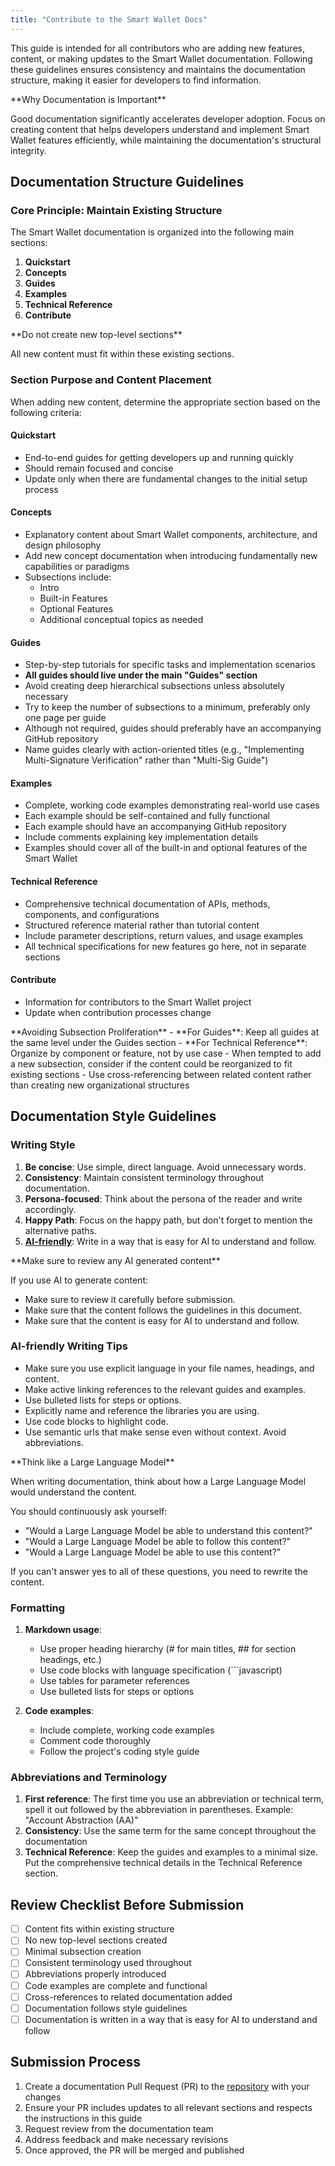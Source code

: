 ```yaml
---
title: "Contribute to the Smart Wallet Docs"
---
```


This guide is intended for all contributors who are adding new features, content, or making updates to the Smart Wallet documentation.
Following these guidelines ensures consistency and maintains
the documentation structure, making it easier for developers to find information.

<Check>
**Why Documentation is Important**

Good documentation significantly accelerates developer adoption. Focus on creating content that helps developers understand and implement Smart Wallet features efficiently, while maintaining the documentation's structural integrity.

</Check>

## Documentation Structure Guidelines

### Core Principle: Maintain Existing Structure

The Smart Wallet documentation is organized into the following main sections:

1. **Quickstart**
2. **Concepts**
3. **Guides**
4. **Examples**
5. **Technical Reference**
6. **Contribute**

<Warning>
  **Do not create new top-level sections**
  
  All new content must fit within these existing sections.

</Warning>

### Section Purpose and Content Placement

When adding new content, determine the appropriate section based on the following criteria:

#### Quickstart

- End-to-end guides for getting developers up and running quickly
- Should remain focused and concise
- Update only when there are fundamental changes to the initial setup process

#### Concepts

- Explanatory content about Smart Wallet components, architecture, and design philosophy
- Add new concept documentation when introducing fundamentally new capabilities or paradigms
- Subsections include:
  - Intro
  - Built-in Features
  - Optional Features
  - Additional conceptual topics as needed

#### Guides

- Step-by-step tutorials for specific tasks and implementation scenarios
- **All guides should live under the main "Guides" section**
- Avoid creating deep hierarchical subsections unless absolutely necessary
- Try to keep the number of subsections to a minimum, preferably only one page per guide
- Although not required, guides should preferably have an accompanying GitHub repository
- Name guides clearly with action-oriented titles (e.g., "Implementing Multi-Signature Verification" rather than "Multi-Sig Guide")

#### Examples

- Complete, working code examples demonstrating real-world use cases
- Each example should be self-contained and fully functional
- Each example should have an accompanying GitHub repository
- Include comments explaining key implementation details
- Examples should cover all of the built-in and optional features of the Smart Wallet

#### Technical Reference

- Comprehensive technical documentation of APIs, methods, components, and configurations
- Structured reference material rather than tutorial content
- Include parameter descriptions, return values, and usage examples
- All technical specifications for new features go here, not in separate sections

#### Contribute

- Information for contributors to the Smart Wallet project
- Update when contribution processes change

<Warning>
**Avoiding Subsection Proliferation**
- **For Guides**: Keep all guides at the same level under the Guides section
- **For Technical Reference**: Organize by component or feature, not by use case
- When tempted to add a new subsection, consider if the content could be reorganized to fit existing sections
- Use cross-referencing between related content rather than creating new organizational structures

</Warning>

## Documentation Style Guidelines

### Writing Style

1. **Be concise**: Use simple, direct language. Avoid unnecessary words.
2. **Consistency**: Maintain consistent terminology throughout documentation.
3. **Persona-focused**: Think about the persona of the reader and write accordingly.
4. **Happy Path**: Focus on the happy path, but don't forget to mention the alternative paths.
5. [**AI-friendly**](#ai-friendly-writing-tips): Write in a way that is easy for AI to understand and follow.

<Warning>
**Make sure to review any AI generated content**

If you use AI to generate content:

- Make sure to review it carefully before submission.
- Make sure that the content follows the guidelines in this document.
- Make sure that the content is easy for AI to understand and follow.

</Warning>

### AI-friendly Writing Tips

- Make sure you use explicit language in your file names, headings, and content.
- Make active linking references to the relevant guides and examples.
- Use bulleted lists for steps or options.
- Explicitly name and reference the libraries you are using.
- Use code blocks to highlight code.
- Use semantic urls that make sense even without context. Avoid abbreviations.

<Check>
  **Think like a Large Language Model**

When writing documentation, think about how a Large Language Model would understand the content.

You should continuously ask yourself:

- "Would a Large Language Model be able to understand this content?"
- "Would a Large Language Model be able to follow this content?"
- "Would a Large Language Model be able to use this content?"

If you can't answer yes to all of these questions, you need to rewrite the content.

</Check>

### Formatting

1. **Markdown usage**:

   - Use proper heading hierarchy (# for main titles, ## for section headings, etc.)
   - Use code blocks with language specification (```javascript)
   - Use tables for parameter references
   - Use bulleted lists for steps or options

2. **Code examples**:
   - Include complete, working code examples
   - Comment code thoroughly
   - Follow the project's coding style guide

### Abbreviations and Terminology

1. **First reference**: The first time you use an abbreviation or technical term, spell it out followed by the abbreviation in parentheses. Example: "Account Abstraction (AA)"
2. **Consistency**: Use the same term for the same concept throughout the documentation
3. **Technical Reference**: Keep the guides and examples to a minimal size. Put the comprehensive technical details in the Technical Reference section.

## Review Checklist Before Submission

- [ ] Content fits within existing structure
- [ ] No new top-level sections created
- [ ] Minimal subsection creation
- [ ] Consistent terminology used throughout
- [ ] Abbreviations properly introduced
- [ ] Code examples are complete and functional
- [ ] Cross-references to related documentation added
- [ ] Documentation follows style guidelines
- [ ] Documentation is written in a way that is easy for AI to understand and follow

## Submission Process

1. Create a documentation Pull Request (PR) to the [repository](https://github.com/base/docs) with your changes
2. Ensure your PR includes updates to all relevant sections and respects the instructions in this guide
3. Request review from the documentation team
4. Address feedback and make necessary revisions
5. Once approved, the PR will be merged and published



<PolicyBanner />